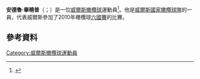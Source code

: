 {{expand|time=2015-11-23T12:48:14+00:00}}
'''安德魯·畢曉普'''（{{lang-en|Andrew Bishop}}；{{bd|1985年|8月7日}}）是一位[[威爾斯|威爾斯]][[橄欖球|橄欖球]]運動員<ref>{{Cite web |url=http://news.bbc.co.uk/sport1/hi/rugby_union/welsh/8463499.stm |title=Wales 2010 Six Nations Squad |access-date=2015-11-23 |archive-date=2020-03-15 |archive-url=https://web.archive.org/web/20200315042803/http://news.bbc.co.uk/sport2/hi/rugby_union/welsh/8463499.stm |dead-url=no }}</ref>。他是[[威爾斯國家橄欖球隊|威爾斯國家橄欖球隊]]的一員，代表威爾斯參加了2010年橄欖球[[六國賽|六國賽]]的比賽。
==參考資料==
{{Reflist}}
[[Category:威爾斯橄欖球運動員|Category:威爾斯橄欖球運動員]]